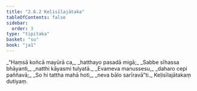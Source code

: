 ```yaml
---
title: "2.6.2 Keḷisīlajātaka"
tableOfContents: false
sidebar:
  order: 3
type: "tipitaka"
basket: "su"
book: "ja1"
---
```



<DynamicBreadcrumb />

<Division number="103" book="ja1" bookNo="22" page="215">

<Paragraph number="505" type="verses" book="ja1">
_“Haṃsā koñcā mayūrā ca,_  
_hatthayo pasadā migā;_  
_Sabbe sīhassa bhāyanti,_  
_natthi kāyasmi tulyatā._  

</Paragraph>

</Division>
<Division number="104" book="ja1" bookNo="22" page="216">

<Paragraph number="506" type="verses" book="ja1">
_Evameva manussesu,_  
_daharo cepi paññavā;_  
_So hi tattha mahā hoti,_  
_neva bālo sarīravā”ti._  


</Paragraph>
</Division>

<Paragraph number="507" type="center" book="ja1">
Keḷisīlajātakaṃ dutiyaṃ.
</Paragraph>